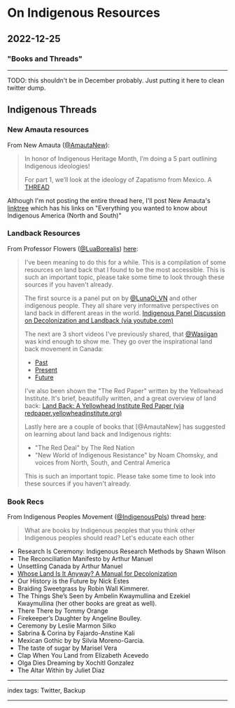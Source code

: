 # On Indigenous Resources

## 2022-12-25

### "Books and Threads"

---

TODO: this shouldn't be in December probably. Just putting it here to clean twitter dump.

## Indigenous Threads

### New Amauta resources

From New Amauta ([@AmautaNew](https://twitter.com/AmautaNew)):

> In honor of Indigenous Heritage Month, I’m doing a 5 part outlining Indigenous ideologies! 
>
> For part 1, we’ll look at the ideology of Zapatismo from Mexico. A [THREAD](https://twitter.com/AmautaNew/status/1587654893908525056?t=tmtEfvI0I7KsyNoEQMGuVg&s=19)

Although I'm not posting the entire thread here, I'll post New Amauta's [linktree](https://linktr.ee/NewAmauta) which has his links on "Everything you wanted to know about Indigenous America (North and South)"

### Landback Resources

From Professor Flowers ([@LuaBorealis](https://twitter.com/LuaBorealis)) [here](https://twitter.com/LuaBorealis/status/1459572576456482821):

> I've been meaning to do this for a while. This is a compilation of some resources on land back that I found to be the most accessible. This is such an important topic, please take some time to look through these sources if you haven't already.
>
> The first source is a panel put on by 
[@LunaOi_VN](https://twitter.com/LunaOi_VN) and other indigenous people. They all share very informative perspectives on land back in different areas in the world. [Indigenous Panel Discussion on Decolonization and Landback (via youtube.com)](https://www.youtube.com/watch?v=u_6gJgoqVdg)
>
> The next are 3 short videos I've previously shared, that [@Wasiigan](https://twitter.com/Wasiigan) was kind enough to show me. They go over the inspirational land back movement in Canada:
> - [Past](https://youtube.com/watch?v=3sVg0Cvqh3k&t=42s)
> - [Present](https://youtube.com/watch?v=UsyyYeVHGJ0)
> - [Future](https://www.youtube.com/watch?v=McVEgEA4qvg)
>
> I've also been shown the "The Red Paper" written by the Yellowhead Institute. It's brief, beautifully written, and a great overview of land back: [Land Back: A Yellowhead Institute Red Paper (via redpaper.yellowheadinstitute.org)](https://redpaper.yellowheadinstitute.org/preface/)
>
> Lastly here are a couple of books that [@AmautaNew] has suggested on learning about land back and Indigenous rights:
> - "The Red Deal" by The Red Nation
> - "New World of Indigenous Resistance" by Noam Chomsky, and voices from North, South, and Central America
>
> This is such an important topic. Please take some time to look into these sources if you haven't already.

### Book Recs

From Indigenous Peoples Movement ([@IndigenousPpls](https://twitter.com/IndigenousPpls)) thread [here](https://twitter.com/IndigenousPpls/status/1583202802163032066?t=2H3-4uEh1iGDBQqA6V7GKw&s=19):

> What are books by Indigenous peoples that you think other Indigenous peoples should read? Let's educate each other

- Research Is Ceremony: Indigenous Research Methods by Shawn Wilson
- The Reconciliation Manifesto by Arthur Manuel
- Unsettling Canada by Arthur Manuel
- [Whose Land Is It Anyway? A Manual for Decolonization](https://fpse.ca/decolonization_manual_whose_land_is_it_anyway)
- Our History is the Future by Nick Estes
- Braiding Sweetgrass by Robin Wall Kimmerer.
- The Things She’s Seen by Ambelin Kwaymullina and Ezekiel Kwaymullina (her other books are great as well).
- There There by Tommy Orange
- Firekeeper’s Daughter by Angeline Boulley.
- Ceremony by Leslie Marmon Silko
- Sabrina & Corina by Fajardo-Anstine Kali
- Mexican Gothic by by Silvia Moreno-Garcia.
- The taste of sugar by Marisel Vera
- Clap When You Land from Elizabeth Acevedo
- Olga Dies Dreaming by Xochitl Gonzalez
- The Altar Within by Juliet Diaz

---

index tags: Twitter, Backup

---
